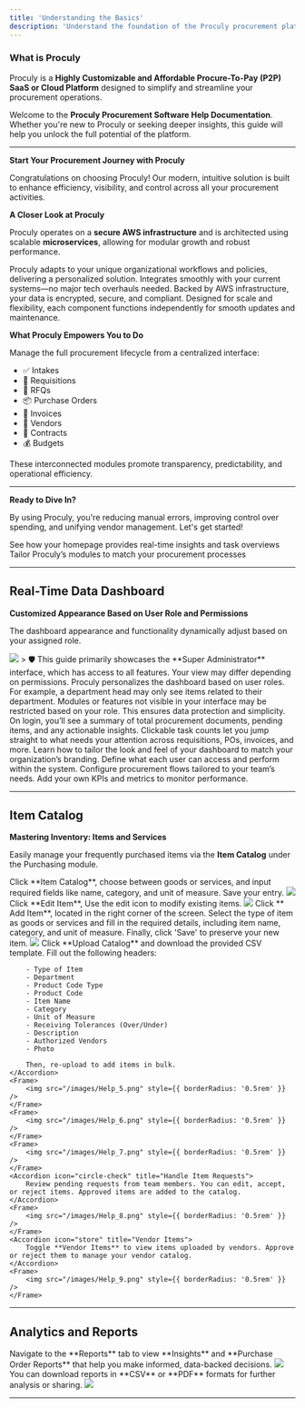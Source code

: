 ```yaml
---
title: 'Understanding the Basics'
description: 'Understand the foundation of the Proculy procurement platform and start your journey'
---
```


### What is Proculy

Proculy is a **Highly Customizable and Affordable Procure-To-Pay (P2P) SaaS or Cloud Platform** designed to simplify and streamline your procurement operations.

Welcome to the **Proculy Procurement Software Help Documentation**. Whether you're new to Proculy or seeking deeper insights, this guide will help you unlock the full potential of the platform.

---
**Start Your Procurement Journey with Proculy**

Congratulations on choosing Proculy! Our modern, intuitive solution is built to enhance efficiency, visibility, and control across all your procurement activities.


**A Closer Look at Proculy**

Proculy operates on a **secure AWS infrastructure** and is architected using scalable **microservices**, allowing for modular growth and robust performance.

<AccordionGroup>
    <Accordion icon="sliders" title="High Customization">
        Proculy adapts to your unique organizational workflows and policies, delivering a personalized solution.
    </Accordion>
    <Accordion icon="plug" title="Seamless Integration">
        Integrates smoothly with your current systems—no major tech overhauls needed.
    </Accordion>
    <Accordion icon="shield-halved" title="Robust Security">
        Backed by AWS infrastructure, your data is encrypted, secure, and compliant.
    </Accordion>
    <Accordion icon="boxes-stacked" title="Microservice Architecture">
        Designed for scale and flexibility, each component functions independently for smooth updates and maintenance.
    </Accordion>
</AccordionGroup>

**What Proculy Empowers You to Do**

Manage the full procurement lifecycle from a centralized interface:

- ✅ Intakes
- 📝 Requisitions
- 💬 RFQs
- 📦 Purchase Orders
- 🧾 Invoices
- 🤝 Vendors
- 📃 Contracts
- 💰 Budgets

These interconnected modules promote transparency, predictability, and operational efficiency.

---

**Ready to Dive In?**

By using Proculy, you're reducing manual errors, improving control over spending, and unifying vendor management. Let's get started!

<CardGroup>
    <Card
        title="Explore the Dashboard"
        icon="gauge"
        href="/docs/interface/real-time-dashboard"
    >
        See how your homepage provides real-time insights and task overviews
    </Card>
    <Card
        title="Configure Your Modules"
        icon="sliders"
        href="/docs/settings/module-setup"
    >
        Tailor Proculy’s modules to match your procurement processes
    </Card>
</CardGroup>

---

## Real-Time Data Dashboard
**Customized Appearance Based on User Role and Permissions**

The dashboard appearance and functionality dynamically adjust based on your assigned role.
<Frame>
    <img src="/images/Real-time data dashboard .png" style={{ borderRadius: '0.5rem' }} />
</Frame>
> 🛡️ This guide primarily showcases the **Super Administrator** interface, which has access to all features. Your view may differ depending on permissions.

<AccordionGroup>
    <Accordion icon="user-shield" title="Role-Based Interface">
        Proculy personalizes the dashboard based on user roles. For example, a department head may only see items related to their department.
    </Accordion>
    <Accordion icon="eye-slash" title="Restricted Functionalities">
        Modules or features not visible in your interface may be restricted based on your role. This ensures data protection and simplicity.
    </Accordion>
</AccordionGroup>

<AccordionGroup>
    <Accordion icon="gauge" title="Dashboard Summary">
        On login, you’ll see a summary of total procurement documents, pending items, and any actionable insights.
    </Accordion>
    <Accordion icon="list-check" title="Quick Access to Task Lists">
        Clickable task counts let you jump straight to what needs your attention across requisitions, POs, invoices, and more.
    </Accordion>
</AccordionGroup>

<CardGroup>
    <Card
        title="Customize the UI"
        icon="palette"
        href="/docs/settings/appearance"
    >
        Learn how to tailor the look and feel of your dashboard to match your organization’s branding.
    </Card>
    <Card
        title="Manage Roles & Permissions"
        icon="lock"
        href="/docs/settings/user-roles"
    >
        Define what each user can access and perform within the system.
    </Card>
    <Card
        title="Automate Workflows"
        icon="shuffle"
        href="/docs/modules/workflow"
    >
        Configure procurement flows tailored to your team’s needs.
    </Card>
    <Card
        title="Track Metrics"
        icon="chart-bar"
        href="/docs/customization/dashboard-metrics"
    >
        Add your own KPIs and metrics to monitor performance.
    </Card>
</CardGroup>

---

## Item Catalog
**Mastering Inventory: Items and Services**

Easily manage your frequently purchased items via the **Item Catalog** under the Purchasing module.

<AccordionGroup>
    <Accordion icon="plus" title="Item Catalog">
        Click **Item Catalog**, choose between goods or services, and input required fields like name, category, and unit of measure. Save your entry.
    </Accordion>
    <Frame>
        <img src="/images/Help_2.png" style={{ borderRadius: '0.5rem' }} />
    </Frame>
    <Accordion icon="pen-to-square" title="Edit Items">
        Click **Edit Item**, Use the edit icon to modify existing items.
    </Accordion>
    <Frame>
        <img src="/images/Help_3.png" style={{ borderRadius: '0.5rem' }} />
    </Frame>
    <Accordion icon="plus" title="Add Items">
        Click ** Add Item**, located in the right corner of the screen. Select the type of item as goods or services and fill in the required details, including item name, category, and unit of measure. Finally, click 'Save' to preserve your new item.
    </Accordion>
    <Frame>
        <img src="/images/Help_4.png" style={{ borderRadius: '0.5rem' }} />
    </Frame>
    <Accordion icon="upload" title="Bulk Upload Items">
        Click **Upload Catalog** and download the provided CSV template. Fill out the following headers:

        - Type of Item
        - Department
        - Product Code Type
        - Product Code
        - Item Name
        - Category
        - Unit of Measure
        - Receiving Tolerances (Over/Under)
        - Description
        - Authorized Vendors
        - Photo

        Then, re-upload to add items in bulk.
    </Accordion>
    <Frame>
        <img src="/images/Help_5.png" style={{ borderRadius: '0.5rem' }} />
    </Frame>
    <Frame>
        <img src="/images/Help_6.png" style={{ borderRadius: '0.5rem' }} />
    </Frame>
    <Frame>
        <img src="/images/Help_7.png" style={{ borderRadius: '0.5rem' }} />
    </Frame>
    <Accordion icon="circle-check" title="Handle Item Requests">
        Review pending requests from team members. You can edit, accept, or reject items. Approved items are added to the catalog.
    </Accordion>
    <Frame>
        <img src="/images/Help_8.png" style={{ borderRadius: '0.5rem' }} />
    </Frame>
    <Accordion icon="store" title="Vendor Items">
        Toggle **Vendor Items** to view items uploaded by vendors. Approve or reject them to manage your vendor catalog.
    </Accordion>
    <Frame>
        <img src="/images/Help_9.png" style={{ borderRadius: '0.5rem' }} />
    </Frame>
</AccordionGroup>

---

## Analytics and Reports

<AccordionGroup>
    <Accordion icon="chart-line" title="Access Reports">
        Navigate to the **Reports** tab to view **Insights** and **Purchase Order Reports** that help you make informed, data-backed decisions.
    </Accordion>
    <Frame>
        <img src="/images/Help_10.png" style={{ borderRadius: '0.5rem' }} />
    </Frame>
    <Accordion icon="download" title="Export Reports">
        You can download reports in **CSV** or **PDF** formats for further analysis or sharing.
    </Accordion>
    <Frame>
        <img src="/images/Help_11.png" style={{ borderRadius: '0.5rem' }} />
    </Frame>
</AccordionGroup>

---


